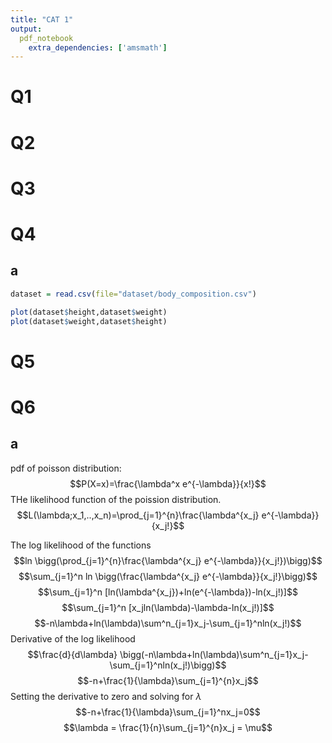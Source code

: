 ```yaml
---
title: "CAT 1"
output: 
  pdf_notebook
    extra_dependencies: ['amsmath']
---
```


# Q1
# Q2
# Q3
# Q4
## a 
```r
dataset = read.csv(file="dataset/body_composition.csv")

```

```r
plot(dataset$height,dataset$weight)
plot(dataset$weight,dataset$height)

```


# Q5
# Q6
## a
pdf of poisson distribution: $$P(X=x)=\frac{\lambda^x e^{-\lambda}}{x!}$$
THe likelihood function of the poission distribution.$$L(\lambda;x_1,..,x_n)=\prod_{j=1}^{n}\frac{\lambda^{x_j} e^{-\lambda}}{x_j!}$$

The log likelihood of the functions $$ln \bigg(\prod_{j=1}^{n}\frac{\lambda^{x_j} e^{-\lambda}}{x_j!})\bigg)$$
$$\sum_{j=1}^n ln \bigg(\frac{\lambda^{x_j} e^{-\lambda}}{x_j!}\bigg)$$
$$\sum_{j=1}^n [ln(\lambda^{x_j})+ln(e^{-\lambda})-ln(x_j!)]$$
$$\sum_{j=1}^n [x_jln(\lambda)-\lambda-ln(x_j!)]$$
$$-n\lambda+ln(\lambda)\sum^n_{j=1}x_j-\sum_{j=1}^nln(x_j!)$$
Derivative of the log likelihood
$$\frac{d}{d\lambda} \bigg(-n\lambda+ln(\lambda)\sum^n_{j=1}x_j-\sum_{j=1}^nln(x_j!)\bigg)$$
$$-n+\frac{1}{\lambda}\sum_{j=1}^{n}x_j$$
Setting the derivative to zero and solving for $\lambda$
$$-n+\frac{1}{\lambda}\sum_{j=1}^nx_j=0$$
$$\lambda = \frac{1}{n}\sum_{j=1}^{n}x_j = \mu$$





